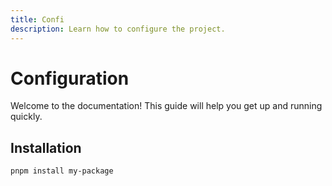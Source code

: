 ```yaml
---
title: Confi
description: Learn how to configure the project.
---
```


# Configuration

Welcome to the documentation! This guide will help you get up and running quickly.

## Installation

```bash
pnpm install my-package
```
